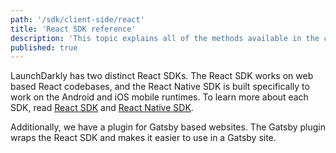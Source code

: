 ```yaml
---
path: '/sdk/client-side/react'
title: 'React SDK reference'
description: 'This topic explains all of the methods available in the client-side React SDK, with detail about how they work.'
published: true
---
```

LaunchDarkly has two distinct React SDKs. The React SDK works on web based React codebases, and the React Native SDK is built specifically to work on the Android and iOS mobile runtimes. To learn more about each SDK, read [React SDK](/sdk/client-side/react/react-web) and [React Native SDK](/sdk/client-side/react/react-native).

Additionally, we have a plugin for Gatsby based websites. The Gatsby plugin wraps the React SDK and makes it easier to use in a Gatsby site.

<ReactSdks />

